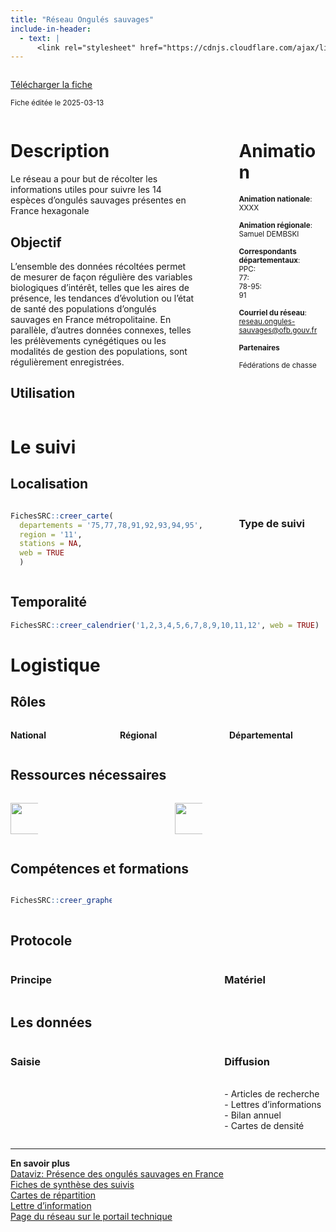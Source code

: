 ```yaml
---
title: "Réseau Ongulés sauvages"
include-in-header:
  - text: |
      <link rel="stylesheet" href="https://cdnjs.cloudflare.com/ajax/libs/font-awesome/6.0.0-beta3/css/all.min.css">
---
```


:::::::::::::: {.columns}
::: {.column width="70%"}
<a href="ongules.xlsx" class="btn btn-primary" download>
  <i class="fas fa-file-arrow-down"></i> Télécharger la fiche
</a>

<small>Fiche éditée le 2025-03-13</small>

:::
::: {.column width="5%"}
:::
::: {.column width="25%"}


:::
::::::::::::::


:::::::::::::: {.columns}
::: {.column width="65%"}
# Description

Le réseau a pour but de récolter les informations utiles pour suivre les 14 espèces d'ongulés sauvages présentes en France hexagonale


## Objectif

L’ensemble des données récoltées permet de mesurer de façon régulière des variables biologiques d’intérêt, telles que les aires de présence, les tendances d’évolution ou l’état de santé des populations d’ongulés sauvages en France métropolitaine. En parallèle, d’autres données connexes, telles les prélèvements cynégétiques ou les modalités de gestion des populations, sont régulièrement enregistrées.

## Utilisation


:::
::: {.column width="5%"}
:::
::: {.column width="30%"}
# Animation
<small>
<b>Animation nationale</b>: XXXX<br><br><b>Animation régionale</b>: Samuel DEMBSKI<br><br><b>Correspondants départementaux</b>:<br>PPC:<br>77:<br>78-95:<br>91<br><br><b>Courriel du réseau</b>: <a href='mailto:reseau.ongules-sauvages@ofb.gouv.fr'>reseau.ongules-sauvages@ofb.gouv.fr</a>

<b>Partenaires</b>

Fédérations de chasse
</small>
:::
::::::::::::::

# Le suivi

## Localisation
:::::::::::::: {.columns}
::: {.column width="67%"}

```r
FichesSRC::creer_carte(
  departements = '75,77,78,91,92,93,94,95',
  region = '11',
  stations = NA,
  web = TRUE
  )
```

:::
:::{.column width="3%"}
:::
:::{.column width="30%"}
### Type de suivi

:::
::::::::::::::
## Temporalité



```r
FichesSRC::creer_calendrier('1,2,3,4,5,6,7,8,9,10,11,12', web = TRUE)
```


# Logistique

## Rôles
:::::::::::::: {.columns}
::: {.column width="33%"}
<b>National</b>


:::
::: {.column width="33%"}
<b>Régional</b>


:::
::: {.column width="33%"}
<b>Départemental</b>


:::
::::::::::::::

## Ressources nécessaires

:::::::::::::: {.columns}
::: {.column width="10%"}
<img src="www/history.png" height="50">
:::
::: {.column width="40%"}
  
:::
::: {.column width="10%"}
<img src="www/standing-up-man.png" height="50">
:::
::: {.column width="40%"}
  
:::
::::::::::::::


## Compétences et formations

:::::::::::::: {.columns}
::: {.column width="35%"}

```r
FichesSRC::creer_graphe_expertise('NA')
```


:::
::: {.column width="5%"}
:::
::: {.column width="60%"}

:::
::::::::::::::


## Protocole
:::::::::::::: {.columns}
::: {.column width="60%"}
### Principe


:::
::: {.column width="5%"}
:::
::: {.column width="35%"}
### Matériel


:::
::::::::::::::



## Les données

:::::::::::::: {.columns}
::: {.column width="60%"}
### Saisie


:::
::: {.column width="5%"}
:::
::: {.column width="35%"}
### Diffusion

<br>- Articles de recherche<br>- Lettres d'informations<br>- Bilan annuel<br>- Cartes de densité
:::
::::::::::::::

<hr>

<div class="card">
  <b>En savoir plus</b><br>
  <a href="https://professionnels.ofb.fr/fr/doc-dataviz/dataviz-presence-ongules-sauvages-en-France">Dataviz: Présence des ongulés sauvages en France</a><br>
  <a href="https://professionnels.ofb.fr/fr/node/869">Fiches de synthèse des suivis</a><br>
  <a href="https://carmen.carmencarto.fr/38/Ongules_sauvages.map#"> Cartes de répartition</a><br>
  <a href="https://professionnels.ofb.fr/fr/node/1281">Lettre d'information</a><br>
  <a href="https://professionnels.ofb.fr/node/1431"> Page du réseau sur le portail technique</a><br>
  
</div>
